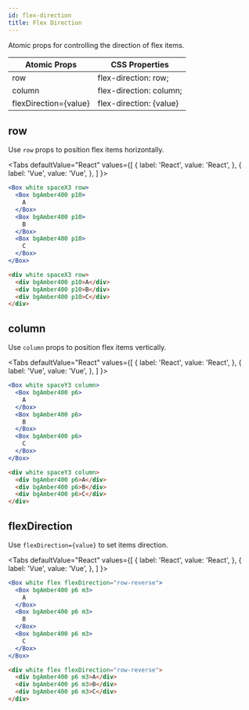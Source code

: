 ```yaml
---
id: flex-direction
title: Flex Direction
---
```



Atomic props for controlling the direction of flex items.

| Atomic Props          | CSS Properties          |
| --------------------- | ----------------------- |
| row                   | flex-direction: row;    |
| column                | flex-direction: column; |
| flexDirection={value} | flex-direction: {value} |

## row

Use `row` props to position flex items horizontally.

<Tabs
defaultValue="React"
values={[
{ label: 'React', value: 'React', },
{ label: 'Vue', value: 'Vue', },
]
}>
<TabItem value="React">

```jsx live
<Box white spaceX3 row>
  <Box bgAmber400 p10>
    A
  </Box>
  <Box bgAmber400 p10>
    B
  </Box>
  <Box bgAmber400 p10>
    C
  </Box>
</Box>
```

</TabItem>
<TabItem value="Vue">

```html
<div white spaceX3 row>
  <div bgAmber400 p10>A</div>
  <div bgAmber400 p10>B</div>
  <div bgAmber400 p10>C</div>
</div>
```

</TabItem>
</Tabs>

## column

Use `column` props to position flex items vertically.

<Tabs
defaultValue="React"
values={[
{ label: 'React', value: 'React', },
{ label: 'Vue', value: 'Vue', },
]
}>
<TabItem value="React">

```jsx live
<Box white spaceY3 column>
  <Box bgAmber400 p6>
    A
  </Box>
  <Box bgAmber400 p6>
    B
  </Box>
  <Box bgAmber400 p6>
    C
  </Box>
</Box>
```

</TabItem>
<TabItem value="Vue">

```html
<div white spaceY3 column>
  <div bgAmber400 p6>A</div>
  <div bgAmber400 p6>B</div>
  <div bgAmber400 p6>C</div>
</div>
```

</TabItem>
</Tabs>

## flexDirection

Use `flexDirection={value}` to set items direction.

<Tabs
defaultValue="React"
values={[
{ label: 'React', value: 'React', },
{ label: 'Vue', value: 'Vue', },
]
}>
<TabItem value="React">

```jsx live
<Box white flex flexDirection="row-reverse">
  <Box bgAmber400 p6 m3>
    A
  </Box>
  <Box bgAmber400 p6 m3>
    B
  </Box>
  <Box bgAmber400 p6 m3>
    C
  </Box>
</Box>
```

</TabItem>
<TabItem value="Vue">

```html
<div white flex flexDirection="row-reverse">
  <div bgAmber400 p6 m3>A</div>
  <div bgAmber400 p6 m3>B</div>
  <div bgAmber400 p6 m3>C</div>
</div>
```

</TabItem>
</Tabs>
